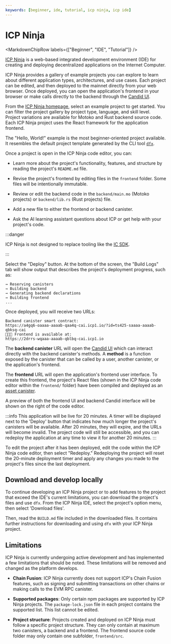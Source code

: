 ```yaml
---
keywords: [beginner, ide, tutorial, icp ninja, icp ide]
---
```



# ICP Ninja

<MarkdownChipRow labels={["Beginner", "IDE", "Tutorial"]} />

[ICP Ninja](https://icp.ninja) is a web-based integrated development environment (IDE) for creating and deploying decentralized applications on the Internet Computer.

ICP Ninja provides a gallery of example projects you can explore to learn about different application types, architectures, and use cases. Each project can be edited, and then deployed to the mainnet directly from your web browser. Once deployed, you can open the application's frontend in your browser or make calls directly to the backend through the [Candid UI](/docs/current/developer-docs/smart-contracts/candid/candid-concepts).

From the [ICP Ninja homepage](https://icp.ninja), select an example project to get started. You can filter the project gallery by project type, language, and skill level. Project variations are available for Motoko and Rust backend source code. Each ICP Ninja project uses the React framework for the application frontend.

The "Hello, World!" example is the most beginner-oriented project available. It resembles the default project template generated by the CLI tool [`dfx`](/docs/current/developer-docs/getting-started/install).

Once a project is open in the ICP Ninja code editor, you can:

- Learn more about the project's functionality, features, and structure by reading the project's `README.md` file.

- Revise the project's frontend by editing files in the `frontend` folder. Some files will be intentionally immutable.

- Review or edit the backend code in the `backend/main.mo` (Motoko projects) or `backend/lib.rs` (Rust projects) file.

- Add a new file to either the frontend or backend canister.

- Ask the AI learning assistant questions about ICP or get help with your project's code.

:::danger

ICP Ninja is not designed to replace tooling like the [IC SDK](/docs/current/developer-docs/getting-started/install).

:::


Select the "Deploy" button. At the bottom of the screen, the "Build Logs" tab will show output that describes the project's deployment progress, such as:

```
→ Reserving canisters
→ Building backend
→ Generating backend declarations
→ Building frontend
...
```

Once deployed, you will receive two URLs:

```
Backend canister smart contract:
https://a4gq6-oaaaa-aaaab-qaa4q-cai.icp1.io/?id=ts425-saaaa-aaaab-qbksq-cai
🥷🚀🎉 Frontend is available at:
https://2drrs-wqaaa-aaaab-qblbq-cai.icp1.io
```

The **backend canister** URL will open the [Candid UI](/docs/current/developer-docs/smart-contracts/candid/candid-concepts) which can interact directly with the backend canister's methods. A **method** is a function exposed by the canister that can be called by a user, another canister, or the application's frontend.

The **frontend** URL will open the application's frontend user interface. To create this frontend, the project's React files (shown in the ICP Ninja code editor within the `frontend/` folder) have been compiled and deployed as an [asset canister](/docs/current/developer-docs/web-apps/application-frontends/overview).

A preview of both the frontend UI and backend Candid interface will be shown on the right of the code editor.

:::info
This application will be live for 20 minutes. A timer will be displayed next to the 'Deploy' button that indicates how much longer the project's canisters will be available. After 20 minutes, they will expire, and the URLs will become invalid. The project code will still be accessible, and you can redeploy the application at any time to view it for another 20 minutes.
:::

To edit the project after it has been deployed, edit the code within the ICP Ninja code editor, then select "Redeploy." Redeploying the project will reset the 20-minute deployment timer and apply any changes you made to the project's files since the last deployment.

## Download and develop locally

To continue developing an ICP Ninja project or to add features to the project that exceed the IDE's current limitations, you can download the project's files and use `dfx`. From the ICP Ninja IDE, select the project's option menu, then select 'Download files'.

Then, read the `BUILD.md` file included in the downloaded files. It contains further instructions for downloading and using `dfx` with your ICP Ninja project.

## Limitations

ICP Ninja is currently undergoing active development and has implemented a few limitations that should be noted. These limitations will be removed and changed as the platform develops.

- **Chain Fusion**: ICP Ninja currently does not support ICP's Chain Fusion features, such as signing and submitting transactions on other chains or making calls to the EVM RPC canister.

- **Supported packages**: Only certain npm packages are supported by ICP Ninja projects. The `package-lock.json` file in each project contains the supported list. This list cannot be edited.

- **Project structure**: Projects created and deployed on ICP Ninja must follow a specific project structure. They can only contain at maximum two canisters, a backend and a frontend. The frontend source code folder may only contain one subfolder, `frontend/src`.
